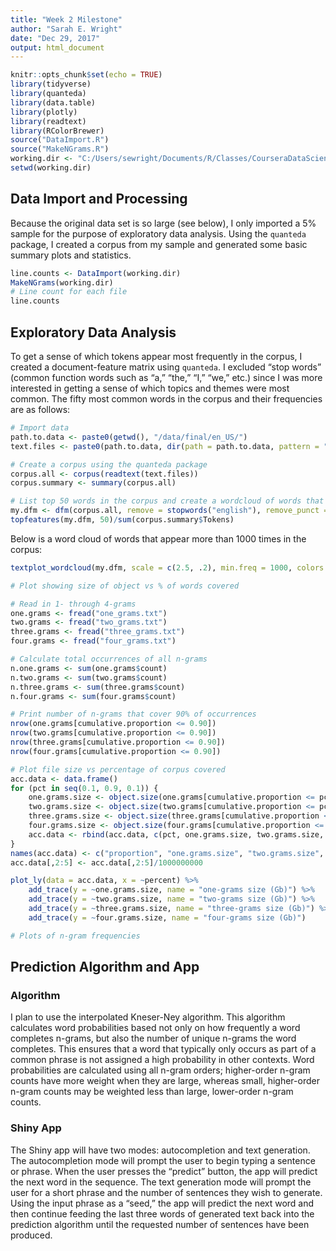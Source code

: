 ```yaml
---
title: "Week 2 Milestone"
author: "Sarah E. Wright"
date: "Dec 29, 2017"
output: html_document
---
```


```r
knitr::opts_chunk$set(echo = TRUE)
library(tidyverse)
library(quanteda)
library(data.table)
library(plotly)
library(readtext)
library(RColorBrewer)
source("DataImport.R")
source("MakeNGrams.R")
working.dir <- "C:/Users/sewright/Documents/R/Classes/CourseraDataScienceCapstone"
setwd(working.dir)
```

## Data Import and Processing

Because the original data set is so large (see below), I only imported a 5% sample for the purpose of exploratory data analysis. Using the `quanteda` package, I created a corpus from my sample and generated some basic summary plots and statistics.
```r
line.counts <- DataImport(working.dir)
MakeNGrams(working.dir)
# Line count for each file
line.counts
```

## Exploratory Data Analysis
To get a sense of which tokens appear most frequently in the corpus, I created a document-feature matrix using `quanteda`. I excluded "stop words" (common function words such as "a," "the," "I," "we," etc.) since I was more interested in getting a sense of which topics and themes were most common.
The fifty most common words in the corpus and their frequencies are as follows:
```r

# Import data
path.to.data <- paste0(getwd(), "/data/final/en_US/")
text.files <- paste0(path.to.data, dir(path = path.to.data, pattern = "sample"))

# Create a corpus using the quanteda package
corpus.all <- corpus(readtext(text.files))
corpus.summary <- summary(corpus.all)

# List top 50 words in the corpus and create a wordcloud of words that appear more than 1000 times
my.dfm <- dfm(corpus.all, remove = stopwords("english"), remove_punct = TRUE, remove_numbers = TRUE)
topfeatures(my.dfm, 50)/sum(corpus.summary$Tokens)
```
Below is a word cloud of words that appear more than 1000 times in the corpus:
```r
textplot_wordcloud(my.dfm, scale = c(2.5, .2), min.freq = 1000, colors = brewer.pal(8, "Dark2"), random.order = FALSE)
```

```r
# Plot showing size of object vs % of words covered

# Read in 1- through 4-grams
one.grams <- fread("one_grams.txt")
two.grams <- fread("two_grams.txt")
three.grams <- fread("three_grams.txt")
four.grams <- fread("four_grams.txt")

# Calculate total occurrences of all n-grams
n.one.grams <- sum(one.grams$count)
n.two.grams <- sum(two.grams$count)
n.three.grams <- sum(three.grams$count)
n.four.grams <- sum(four.grams$count)

# Print number of n-grams that cover 90% of occurrences
nrow(one.grams[cumulative.proportion <= 0.90])
nrow(two.grams[cumulative.proportion <= 0.90])
nrow(three.grams[cumulative.proportion <= 0.90])
nrow(four.grams[cumulative.proportion <= 0.90])

# Plot file size vs percentage of corpus covered
acc.data <- data.frame()
for (pct in seq(0.1, 0.9, 0.1)) {
    one.grams.size <- object.size(one.grams[cumulative.proportion <= pct])
    two.grams.size <- object.size(two.grams[cumulative.proportion <= pct])
    three.grams.size <- object.size(three.grams[cumulative.proportion <= pct])
    four.grams.size <- object.size(four.grams[cumulative.proportion <= pct])
    acc.data <- rbind(acc.data, c(pct, one.grams.size, two.grams.size, three.grams.size, four.grams.size))
}
names(acc.data) <- c("proportion", "one.grams.size", "two.grams.size", "three.grams.size", "four.grams.size")
acc.data[,2:5] <- acc.data[,2:5]/1000000000

plot_ly(data = acc.data, x = ~percent) %>%
    add_trace(y = ~one.grams.size, name = "one-grams size (Gb)") %>%
    add_trace(y = ~two.grams.size, name = "two-grams size (Gb)") %>%
    add_trace(y = ~three.grams.size, name = "three-grams size (Gb)") %>%
    add_trace(y = ~four.grams.size, name = "four-grams size (Gb)")

# Plots of n-gram frequencies

```
 

## Prediction Algorithm and App

### Algorithm
I plan to use the interpolated Kneser-Ney algorithm. This algorithm calculates word probabilities based not only on how frequently a word completes n-grams, but also the number of unique n-grams the word completes. This ensures that a word that typically only occurs as part of a common phrase is not assigned a high probability in other contexts. Word probabilities are calculated using all n-gram orders; higher-order n-gram counts have more weight when they are large, whereas small, higher-order n-gram counts may be weighted less than large, lower-order n-gram counts. 

### Shiny App
The Shiny app will have two modes: autocompletion and text generation. The autocompletion mode will prompt the user to begin typing a sentence or phrase. When the user presses the "predict" button, the app will predict the next word in the sequence. The text generation mode will prompt the user for a short phrase and the number of sentences they wish to generate. Using the input phrase as a "seed," the app will predict the next word and then continue feeding the last three words of generated text back into the prediction algorithm until the requested number of sentences have been produced.